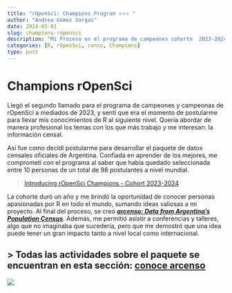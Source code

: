 ```yaml
---
title: "rOpenSci: Champions Program ⭐⭐⭐ "
author: "Andrea Gómez Vargas"
date: 2024-03-01
slug: champions-ropensci
description: "Mi Proceso en el programa de campeones cohorte  2023-2024"
categories: [R, rOpenSci, censo, Champions]
type: post
---
```


# Champions rOpenSci

Llegó el segundo llamado para el programa de campeones y campeonas de rOpenSci a mediados de 2023, y sentí que era el momento de postularme para llevar mis conocimientos de R al siguiente nivel. Quería abordar de manera profesional los temas con los que más trabajo y me interesan: la información censal.

Así fue como decidí postularme para desarrollar el paquete de datos censales oficiales de Argentina. Confiada en aprender de los mejores, me comprometí con el programa al saber que había quedado seleccionada entre 10 personas de un total de 98 postulantes a nivel mundial.

> [Introducing rOpenSci Champions - Cohort 2023-2024](https://ropensci.org/blog/2024/02/15/champions-program-champions-2024/)

La cohorte duró un año y me brindó la oportunidad de conocer personas apasionadas por R en todo el mundo, sumando ideas valiosas a mi proyecto. Al final del proceso, se creó [_**arcenso:  Data from Argentina’s Population Census**_](https://soyandrea.github.io/arcenso/index.html). Además, me permitió asistir a conferencias y talleres, algo que no imaginaba que sucedería, pero que me demostró que una idea puede tener un gran impacto tanto a nivel local como internacional.


## > Todas las actividades sobre el paquete se encuentran en esta sección: [conoce arcenso](https://soyandrea.github.io/conoce-arcenso)


![](ropensci (1).png)




